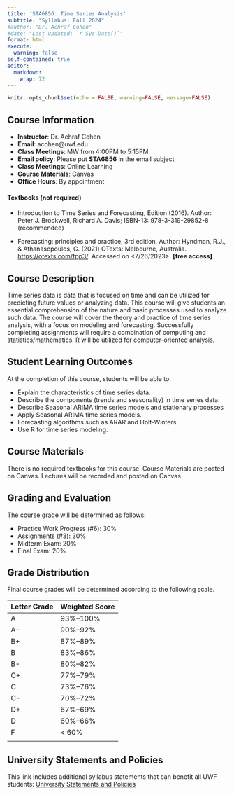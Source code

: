 ```yaml
---
title: 'STA6856: Time Series Analysis'
subtitle: "Syllabus: Fall 2024"
#author: "Dr. Achraf Cohen"
#date: "Last updated: `r Sys.Date()`"
format: html
execute: 
  warning: false
self-contained: true
editor: 
  markdown: 
    wrap: 72
---
```


```r
knitr::opts_chunk$set(echo = FALSE, warning=FALSE, message=FALSE)
```

<!-- ![](Math.jpg){width="50%"} -->

## Course Information

-   **Instructor**: Dr. Achraf Cohen
-   **Email**: acohen\@uwf.edu
-   **Class Meetings**: MW from 4:00PM to 5:15PM
-   **Email policy**: Please put **STA6856** in the email subject
-   **Class Meetings**: Online Learning
-   **Course Materials**:
    [Canvas](https://uwf.instructure.com/){target="_blank"}
-   **Office Hours**: By appointment


<!-- You may schedule an appointment for office hours through Navigate following [these instructions](https://confluence.uwf.edu/display/public/Schedule+an+Appointment+with+your+Academic+Advisor%2C+an+Academic+Support+office%2C+or+Faculty+Office+Hours): -->

<!-- Choose: -->

<!--   - Faculty Virtual Office Hours -->

<!-- This is linked to my Google Calendar, so you will be able to make an appointment if I am not already busy. It will also consider your class schedule and not offer times that conflict with your class times. If you are unable to find a time that works with your schedule, please email me with your availability and we will find a time that works for both of us.  -->

<!-- All office hours will be held in my personal [Zoom room](https://uwf.zoom.us/my/acohen).  -->

#### Textbooks (not required)

-   Introduction to Time Series and Forecasting, Edition (2016). Author:
    Peter J. Brockwell, Richard A. Davis; ISBN-13: 978-3-319-29852-8
    (recommended)

-   Forecasting: principles and practice, 3rd edition, Author: Hyndman,
    R.J., & Athanasopoulos, G. (2021) OTexts: Melbourne, Australia.
    <https://otexts.com/fpp3/>. Accessed on \<7/26/2023\>. **\[free
    access\]**

## Course Description

Time series data is data that is focused on time and can be utilized for
predicting future values or analyzing data. This course will give
students an essential comprehension of the nature and basic processes
used to analyze such data. The course will cover the theory and practice
of time series analysis, with a focus on modeling and forecasting.
Successfully completing assignments will require a combination of
computing and statistics/mathematics. R will be utilized for
computer-oriented analysis.

<!-- ## Topics -->

<!-- -   Data management and visualization using R -->

<!-- -   Linear Normal models -->

<!-- -   Diagnostics of linear models -->

<!-- -   Generalized linear models -->

<!-- -   Gamma regression -->

<!-- -   Binomial, Ordinal, and Multinomial regressions -->

<!-- -   Poisson regression -->

<!-- -   Negative binomial regression -->

## Student Learning Outcomes

At the completion of this course, students will be able to:

-   Explain the characteristics of time series data.
-   Describe the components (trends and seasonality) in time series
    data.
-   Describe Seasonal ARIMA time series models and stationary processes
-   Apply Seasonal ARIMA time series models.
-   Forecasting algorithms such as ARAR and Holt-Winters.
-   Use R for time series modeling.

## Course Materials

There is no required textbooks for this course. Course Materials are
posted on Canvas. Lectures will be recorded and posted on Canvas.

<!-- > **Course Outline**: -->
<!-- > [https://acohenstat.github.io/STA6856/](https://acohenstat.github.io/STA6856/){target="_blank"} -->

<!-- if you choose to have your video on, you may show up on the recording. If you choose to use the microphone to ask questions, your voice will be captured on the recording. If you do not feel comfortable with either of these items, please do not turn on your video and do not use the microphone to ask questions. I will monitor the chat throughout lecture and will read questions aloud before answering them. **Lecture notes and videos will be posted to Canvas within two business days.**  -->

<!-- Each week would look something like this: -->

<!-- ```{r, echo=FALSE, eval=TRUE, message=FALSE, warning=FALSE, fig.height=2} -->

<!-- library(DiagrammeR) -->

<!-- grViz("digraph { -->

<!-- graph[layout = dot, rankdir = LR] -->

<!-- node [shape = rectangle, style = filled, fillcolor = LightBlue] -->

<!-- node[fontname = 'helvetica', width = 1.5, height = 0.5] -->

<!-- tues [label = 'Watch Recordings', fillcolor = '#B3CDE3'] -->

<!-- thurs [label ='Practice and Discuss \n Group work', fillcolor = '#CCEBC5'] -->

<!-- quiz [label = 'Individual Project \n Due Sunday \n  11:59 pm CST', fillcolor = '#ff3b30'] -->

<!-- tues -> thurs -> quiz -->

<!-- }") -->

<!-- ``` -->

## Grading and Evaluation

The course grade will be determined as follows:

-   Practice Work Progress (#6): 30%
-   Assignments (#3): 30%
-   Midterm Exam: 20%
-   Final Exam: 20%

<!-- 1. Homework/Quizzes (40%): There will be a timed quiz taken through Canvas every weekend that is similar to the assigned homework. You must upload a readable scan -- a single PDF file -- of your written work to the appropriate dropbox on Canvas within 5 minutes of completing the quiz. To allow for flexibility with life/work scheduling, **the quizzes will open on Friday and are due on Sunday night at 11:59 pm, Central.** The two lowest quiz grades will be excluded from the quiz average. -->

<!-- 2. Projects (30%): All projects will be completed using R and a report will be constructed using R Markdown. Projects will be submitted as HTML files in the appropriate dropbox on Canvas. **The due date for projects will be approximately one week after completion of the material corresponding to the project.**  -->

<!-- 3. Final Exam (30%): The final exam will be divided into two parts: a take-home computation-based exam (10%) and an in-class concepts-based exam (20%). While there may be some calculations needed, you will not be processing raw data on the in-class portion of the final exam. **The in-class portion of the final exam will be on Thursday, December 9, 2021.** The date of this exam will not change, so please make arrangements to be free for an uninterrupted block of time on the specified date. -->

<!-- It is expected that all work submitted is the student's own work. Evidence of academic dishonesty, including using "homework help" websites such as Chegg or CourseHero, or collaboration with other students, will be submitted to the Dean of Students. A grade of 0 will automatically be assigned for the assignment and **there will be no opportunities to change that grade.** -->

<!-- ## Late Policy -->

<!-- It is always my goal to provide you with timely feedback, hence, the necessity of deadlines for the projects. However, I recognize that life happens -- pandemic or not -- and allow for an extension. Please send me an email prior to the deadline to let me know that you need an extension. Deadlines will not be pushed more than one week unless necessary. You do not have to justify your need for an extension, but you are welcome to do so. -->

## Grade Distribution

Final course grades will be determined according to the following scale.

| Letter Grade | Weighted Score |
|--------------|----------------|
| A            | 93%--100%      |
| A-           | 90%--92%       |
| B+           | 87%--89%       |
| B            | 83%--86%       |
| B-           | 80%--82%       |
| C+           | 77%--79%       |
| C            | 73%--76%       |
| C-           | 70%--72%       |
| D+           | 67%--69%       |
| D            | 60%--66%       |
| F            | \< 60%         |
|              |                |

<!-- ## Important University Dates -->

<!-- Date|Event -->

<!-- ---|--- -->

<!-- August 23 (Monday)|Fall semester begins. -->

<!-- August 29 (Sunday)|Drop/Add period ends. -->

<!-- November 11 (Thursday)|Veteran's Day - campus closed. -->

<!-- November 15 (Monday)|Withdrawal deadline (automatic grade of "W"). -->

<!-- November 25 (Thursday)|Thanksgiving holiday - campus closed. -->

<!-- December 11 (Friday)|Late withdrawal deadline ("W" or "WF", see requirements below). -->

## University Statements and Policies

This link includes additional syllabus statements that can benefit all
UWF students: [University Statements and
Policies](https://confluence.uwf.edu/display/public/Additional+Syllabus+Statements){target="_blank"}
